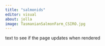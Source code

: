 ```yaml
---
title: "salmonids"
editor: visual
about: jolla
image: TasmanianSalmonFarm_CSIRO.jpg
---
```


text to see if the page updates when rendered
